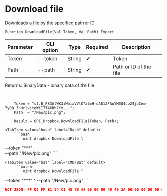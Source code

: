 ﻿---
sidebar_position: 11
---


# Download file
 Downloads a file by the specified path or ID



`Function DownloadFile(Val Token, Val Path) Export`

  | Parameter | CLI option | Type | Required | Description |
  |-|-|-|-|-|
  | Token | --token | String | &#x2714; | Token |
  | Path | --path | String | &#x2714; | Path or ID of the file |

  
  Returns:  BinaryData - binary data of the file

<br/>




```bsl title="1C:Enterprise/OneScript code example"
    Token = "sl.B_P83AtWK3iWmiaVVtO7xtmH-oAB1JFAuYM0O4cp24jpCem-7yD8_3nHrlvjtoWiI7T4kRh7Yx...";
    Path  = "/New/pic.png";

    Result = OPI_Dropbox.DownloadFile(Token, Path);
```
 

 <Tabs>
  
    <TabItem value="bash" label="Bash" default>
        ```bash
            oint dropbox DownloadFile \
 --token "***" \
 --path "/New/pic.png"
        ```
    </TabItem>
  
    <TabItem value="bat" label="CMD/Bat" default>
        ```batch
            oint dropbox DownloadFile ^
 --token "***" ^
 --path "/New/pic.png"
        ```
    </TabItem>
</Tabs>


```json title="Result"
NOT JSON: FF D8 FF E1 54 C1 45 78 69 66 00 00 49 49 2A 00 08 00 00 00 0B 00 0E 01 02 00 20 00 00 00 92 00 00 00 0F 01 02 00 05 00 00 00 B2 00 00 00 10 01 02 00 07 00 00 00 B8 00 00 00 12 01 03 00 01 00…
```
